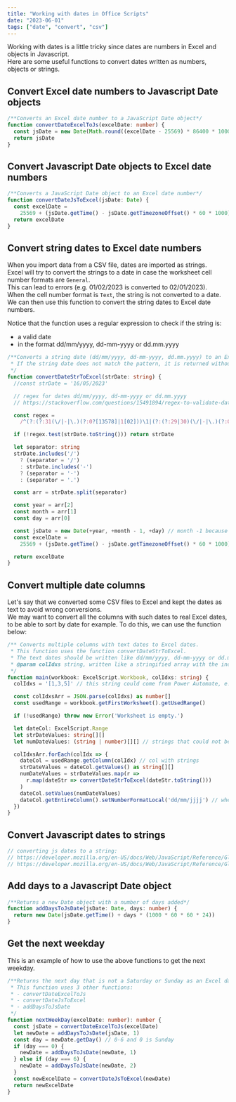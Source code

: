 ```yaml
---
title: "Working with dates in Office Scripts"
date: "2023-06-01"
tags: ["date", "convert", "csv"]
---
```


Working with dates is a little tricky since dates are numbers in Excel and objects in Javascript.  
Here are some useful functions to convert dates written as numbers, objects or strings.  

## Convert Excel date numbers to Javascript Date objects

```ts
/**Converts an Excel date number to a JavaScript Date object*/
function convertDateExcelToJs(excelDate: number) {
  const jsDate = new Date(Math.round((excelDate - 25569) * 86400 * 1000))
  return jsDate
}
```

## Convert Javascript Date objects to Excel date numbers

```ts
/**Converts a JavaScript Date object to an Excel date number*/
function convertDateJsToExcel(jsDate: Date) {
  const excelDate =
    25569 + (jsDate.getTime() - jsDate.getTimezoneOffset() * 60 * 1000) / (1000 * 60 * 60 * 24)
  return excelDate
}
```

## Convert string dates to Excel date numbers

When you import data from a CSV file, dates are imported as strings.  
Excel will try to convert the strings to a date in case the worksheet cell number formats are `General`.  
This can lead to errors (e.g. 01/02/2023 is converted to 02/01/2023).  
When the cell number format is `Text`, the string is not converted to a date.  
We can then use this function to convert the string dates to Excel date numbers.  

Notice that the function uses a regular expression to check if the string is: 
- a valid date
- in the format dd/mm/yyyy, dd-mm-yyyy or dd.mm.yyyy

```ts
/**Converts a string date (dd/mm/yyyy, dd-mm-yyyy, dd.mm.yyyy) to an Excel date number.
 * If the string date does not match the pattern, it is returned without change.
 */
function convertDateStrToExcel(strDate: string) {
  //const strDate = '16/05/2023'

  // regex for dates dd/mm/yyyy, dd-mm-yyyy or dd.mm.yyyy
  // https://stackoverflow.com/questions/15491894/regex-to-validate-date-formats-dd-mm-yyyy-dd-mm-yyyy-dd-mm-yyyy-dd-mmm-yyyy

  const regex =
    /^(?:(?:31(\/|-|\.)(?:0?[13578]|1[02]))\1|(?:(?:29|30)(\/|-|\.)(?:0?[13-9]|1[0-2])\2))(?:(?:1[6-9]|[2-9]\d)?\d{2})$|^(?:29(\/|-|\.)0?2\3(?:(?:(?:1[6-9]|[2-9]\d)?(?:0[48]|[2468][048]|[13579][26])|(?:(?:16|[2468][048]|[3579][26])00))))$|^(?:0?[1-9]|1\d|2[0-8])(\/|-|\.)(?:(?:0?[1-9])|(?:1[0-2]))\4(?:(?:1[6-9]|[2-9]\d)?\d{2})$/

  if (!regex.test(strDate.toString())) return strDate

  let separator: string
  strDate.includes('/')
    ? (separator = '/')
    : strDate.includes('-')
    ? (separator = '-')
    : (separator = '.')

  const arr = strDate.split(separator)

  const year = arr[2]
  const month = arr[1]
  const day = arr[0]

  const jsDate = new Date(+year, +month - 1, +day) // month -1 because it is 0-based
  const excelDate =
    25569 + (jsDate.getTime() - jsDate.getTimezoneOffset() * 60 * 1000) / (1000 * 60 * 60 * 24)

  return excelDate
}

```

## Convert multiple date columns

Let's say that we converted some CSV files to Excel and kept the dates as text to avoid wrong conversions.  
We may want to convert all the columns with such dates to real Excel dates, to be able to sort by date for example.
To do this, we can use the function below:

```ts
/** Converts multiple columns with text dates to Excel dates.
 * This function uses the function convertDateStrToExcel.
 * The text dates should be written like dd/mm/yyyy, dd-mm-yyyy or dd.mm.yyyy
 * @param colIdxs string, written like a stringified array with the indexes of the columns in usedRange (!) to be converted
 */
function main(workbook: ExcelScript.Workbook, colIdxs: string) {
  colIdxs = '[1,3,5]' // this string could come from Power Automate, e.g. '[1,3,5]' represents cols B, D and F (if usedRange starts in A)

  const colIdxsArr = JSON.parse(colIdxs) as number[]
  const usedRange = workbook.getFirstWorksheet().getUsedRange()

  if (!usedRange) throw new Error('Worksheet is empty.')

  let dateCol: ExcelScript.Range
  let strDateValues: string[][]
  let numDateValues: (string | number)[][] // strings that could not be converted remain strings

  colIdxsArr.forEach(colIdx => {
    dateCol = usedRange.getColumn(colIdx) // col with strings
    strDateValues = dateCol.getValues() as string[][]
    numDateValues = strDateValues.map(r =>
      r.map(dateStr => convertDateStrToExcel(dateStr.toString()))
    )
    dateCol.setValues(numDateValues)
    dateCol.getEntireColumn().setNumberFormatLocal('dd/mm/jjjj') // when using Power Automate, replace jjjj with yyyy
  })
}
```

## Convert Javascript dates to strings

```ts
// converting js dates to a string:
// https://developer.mozilla.org/en-US/docs/Web/JavaScript/Reference/Global_Objects/Date/toLocaleDateString
// https://developer.mozilla.org/en-US/docs/Web/JavaScript/Reference/Global_Objects/Date/toLocaleTimeString
```


## Add days to a Javascript Date object

```ts
/**Returns a new Date object with a number of days added*/
function addDaysToJsDate(jsDate: Date, days: number) {
  return new Date(jsDate.getTime() + days * (1000 * 60 * 60 * 24))
}

```

## Get the next weekday

This is an example of how to use the above functions to get the next weekday.  

```ts
/**Returns the next day that is not a Saturday or Sunday as an Excel date number.
 * This function uses 3 other functions:
 * - convertDateExcelToJs
 * - convertDateJsToExcel
 * - addDaysToJsDate
 */
function nextWeekDay(excelDate: number): number {
  const jsDate = convertDateExcelToJs(excelDate)
  let newDate = addDaysToJsDate(jsDate, 1)
  const day = newDate.getDay() // 0-6 and 0 is Sunday
  if (day === 0) {
    newDate = addDaysToJsDate(newDate, 1)
  } else if (day === 6) {
    newDate = addDaysToJsDate(newDate, 2)
  }
  const newExcelDate = convertDateJsToExcel(newDate)
  return newExcelDate
}
```
